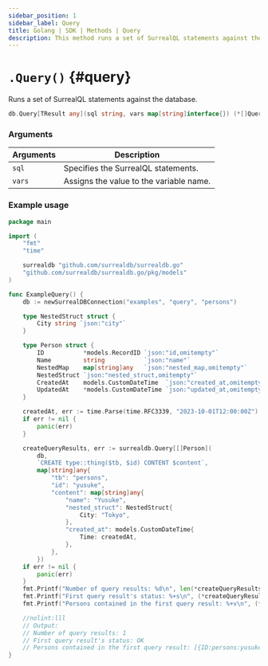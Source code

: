 ```yaml
---
sidebar_position: 1
sidebar_label: Query
title: Golang | SDK | Methods | Query
description: This method runs a set of SurrealQL statements against the database.
---
```



# `.Query()` {#query}

Runs a set of SurrealQL statements against the database.

```go title="Method Syntax"
db.Query[TResult any](sql string, vars map[string]interface{}) (*[]QueryResult[TResult], error)
```

### Arguments

<table>
    <thead>
        <tr>
            <th colspan="2" scope="col">Arguments</th>
            <th colspan="2" scope="col">Description</th>
        </tr>
    </thead>
    <tbody>
        <tr>
            <td colspan="2" scope="col" scope="row" data-label="Arguments">
                <code>sql</code>
                <Label label="required" />
            </td>
            <td colspan="2" scope="col" scope="row" data-label="Description">
                Specifies the SurrealQL statements.
            </td>
        </tr>
        <tr>
            <td colspan="2" scope="row" data-label="Arguments">
                <code>vars</code>
                <Label label="optional" />
            </td>
            <td colspan="2">
                Assigns the value to the variable name.
            </td>
        </tr>
    </tbody>
</table>

### Example usage

```go
package main

import (
	"fmt"
	"time"

	surrealdb "github.com/surrealdb/surrealdb.go"
	"github.com/surrealdb/surrealdb.go/pkg/models"
)

func ExampleQuery() {
	db := newSurrealDBConnection("examples", "query", "persons")

	type NestedStruct struct {
		City string `json:"city"`
	}

	type Person struct {
		ID           *models.RecordID `json:"id,omitempty"`
		Name         string           `json:"name"`
		NestedMap    map[string]any   `json:"nested_map,omitempty"`
		NestedStruct `json:"nested_struct,omitempty"`
		CreatedAt    models.CustomDateTime  `json:"created_at,omitempty"`
		UpdatedAt    *models.CustomDateTime `json:"updated_at,omitempty"`
	}

	createdAt, err := time.Parse(time.RFC3339, "2023-10-01T12:00:00Z")
	if err != nil {
		panic(err)
	}

	createQueryResults, err := surrealdb.Query[[]Person](
		db,
		`CREATE type::thing($tb, $id) CONTENT $content`,
		map[string]any{
			"tb": "persons",
			"id": "yusuke",
			"content": map[string]any{
				"name": "Yusuke",
				"nested_struct": NestedStruct{
					City: "Tokyo",
				},
				"created_at": models.CustomDateTime{
					Time: createdAt,
				},
			},
		})
	if err != nil {
		panic(err)
	}
	fmt.Printf("Number of query results: %d\n", len(*createQueryResults))
	fmt.Printf("First query result's status: %+s\n", (*createQueryResults)[0].Status)
	fmt.Printf("Persons contained in the first query result: %+v\n", (*createQueryResults)[0].Result)

	//nolint:lll
	// Output:
	// Number of query results: 1
	// First query result's status: OK
	// Persons contained in the first query result: [{ID:persons:yusuke Name:Yusuke NestedMap:map[] NestedStruct:{City:Tokyo} CreatedAt:{Time:2023-10-01 12:00:00 +0000 UTC} UpdatedAt:<nil>}]
}

```
